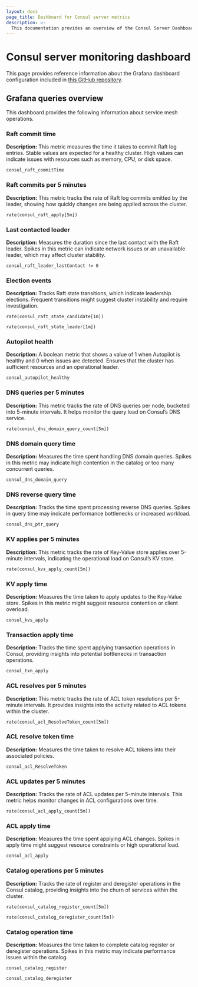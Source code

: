 ```yaml
---
layout: docs
page_title: Dashboard for Consul server metrics
description: >-
  This documentation provides an overview of the Consul Server Dashboard
---
```


# Consul server monitoring dashboard

This page provides reference information about the Grafana dashboard configuration included in [this GitHub repository](https://github.com/hashicorp/consul/blob/main/grafana/consul-server-monitoring.json).

## Grafana queries overview

This dashboard provides the following information about service mesh operations.

### Raft commit time

**Description:** This metric measures the time it takes to commit Raft log entries. Stable values are expected for a healthy cluster. High values can indicate issues with resources such as memory, CPU, or disk space.

```promql
consul_raft_commitTime
```

### Raft commits per 5 minutes

**Description:** This metric tracks the rate of Raft log commits emitted by the leader, showing how quickly changes are being applied across the cluster.

```promql
rate(consul_raft_apply[5m])
```

### Last contacted leader

**Description:** Measures the duration since the last contact with the Raft leader. Spikes in this metric can indicate network issues or an unavailable leader, which may affect cluster stability.

```promql
consul_raft_leader_lastContact != 0
```

### Election events

**Description:** Tracks Raft state transitions, which indicate leadership elections. Frequent transitions might suggest cluster instability and require investigation.

```promql
rate(consul_raft_state_candidate[1m])
```

```promql
rate(consul_raft_state_leader[1m])
```

### Autopilot health

**Description:** A boolean metric that shows a value of 1 when Autopilot is healthy and 0 when issues are detected. Ensures that the cluster has sufficient resources and an operational leader.

```promql
consul_autopilot_healthy
```

### DNS queries per 5 minutes

**Description:** This metric tracks the rate of DNS queries per node, bucketed into 5-minute intervals. It helps monitor the query load on Consul’s DNS service.

```promql
rate(consul_dns_domain_query_count[5m])
```

### DNS domain query time

**Description:** Measures the time spent handling DNS domain queries. Spikes in this metric may indicate high contention in the catalog or too many concurrent queries.

```promql
consul_dns_domain_query
```

### DNS reverse query time

**Description:** Tracks the time spent processing reverse DNS queries. Spikes in query time may indicate performance bottlenecks or increased workload.

```promql
consul_dns_ptr_query
```

### KV applies per 5 minutes

**Description:** This metric tracks the rate of Key-Value store applies over 5-minute intervals, indicating the operational load on Consul’s KV store.

```promql
rate(consul_kvs_apply_count[5m])
```

### KV apply time

**Description:** Measures the time taken to apply updates to the Key-Value store. Spikes in this metric might suggest resource contention or client overload.

```promql
consul_kvs_apply
```

### Transaction apply time

**Description:** Tracks the time spent applying transaction operations in Consul, providing insights into potential bottlenecks in transaction operations.

```promql
consul_txn_apply
```

### ACL resolves per 5 minutes

**Description:** This metric tracks the rate of ACL token resolutions per 5-minute intervals. It provides insights into the activity related to ACL tokens within the cluster.

```promql
rate(consul_acl_ResolveToken_count[5m])
```

### ACL resolve token time

**Description:** Measures the time taken to resolve ACL tokens into their associated policies.

```promql
consul_acl_ResolveToken
```

### ACL updates per 5 minutes

**Description:** Tracks the rate of ACL updates per 5-minute intervals. This metric helps monitor changes in ACL configurations over time.

```promql
rate(consul_acl_apply_count[5m])
```

### ACL apply time

**Description:** Measures the time spent applying ACL changes. Spikes in apply time might suggest resource constraints or high operational load.

```promql
consul_acl_apply
```

### Catalog operations per 5 minutes

**Description:** Tracks the rate of register and deregister operations in the Consul catalog, providing insights into the churn of services within the cluster.

```promql
rate(consul_catalog_register_count[5m])
```

```promql
rate(consul_catalog_deregister_count[5m])
```

### Catalog operation time

**Description:** Measures the time taken to complete catalog register or deregister operations. Spikes in this metric may indicate performance issues within the catalog.

```promql
consul_catalog_register
```

```promql
consul_catalog_deregister
```


